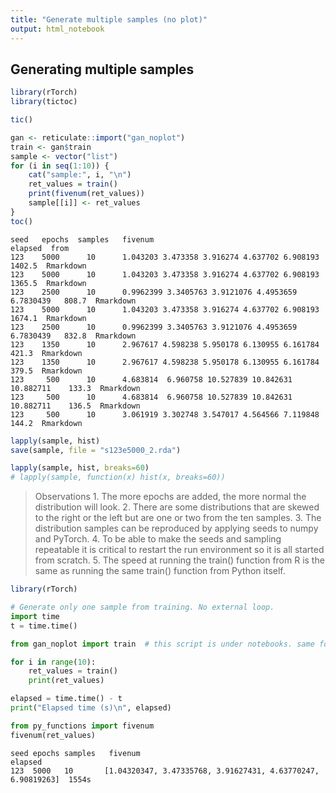 ```yaml
---
title: "Generate multiple samples (no plot)"
output: html_notebook
---
```


## Generating multiple samples

```r
library(rTorch)
library(tictoc)

tic()

gan <- reticulate::import("gan_noplot")
train <- gan$train
sample <- vector("list")
for (i in seq(1:10)) {
    cat("sample:", i, "\n")
    ret_values = train()
    print(fivenum(ret_values))
    sample[[i]] <- ret_values
}
toc()
```

```
seed   epochs  samples   fivenum                                           elapsed  from
123    5000      10      1.043203 3.473358 3.916274 4.637702 6.908193       1402.5  Rmarkdown
123    5000      10      1.043203 3.473358 3.916274 4.637702 6.908193       1365.5  Rmarkdown
123    2500      10      0.9962399 3.3405763 3.9121076 4.4953659 6.7830439   808.7  Rmarkdown 
123    5000      10      1.043203 3.473358 3.916274 4.637702 6.908193       1674.1  Rmarkdown
123    2500      10      0.9962399 3.3405763 3.9121076 4.4953659 6.7830439   832.8  Rmarkdown
123    1350      10      2.967617 4.598238 5.950178 6.130955 6.161784        421.3  Rmarkdown
123    1350      10      2.967617 4.598238 5.950178 6.130955 6.161784        379.5  Rmarkdown
123     500      10      4.683814  6.960758 10.527839 10.842631 10.882711    133.3  Rmarkdown
123     500      10      4.683814  6.960758 10.527839 10.842631 10.882711    136.5  Rmarkdown
123     500      10      3.061919 3.302748 3.547017 4.564566 7.119848        144.2  Rmarkdown
```

```r
lapply(sample, hist)
save(sample, file = "s123e5000_2.rda")
```

```r
lapply(sample, hist, breaks=60)
# lapply(sample, function(x) hist(x, breaks=60))
```


> Observations
1. The more epochs are added, the more normal the distribution will look.
2. There are some distributions that are skewed to the right or the left but are one or two from the ten samples.
3. The distribution samples can be reproduced by applying seeds to numpy and PyTorch.
4. To be able to make the seeds and sampling repeatable it is critical to restart the run environment so it is all started from scratch.
5. The speed at running the train() function from R is the same as running the same train() function from Python itself.



```r
library(rTorch)
```



```python
# Generate only one sample from training. No external loop.
import time
t = time.time()

from gan_noplot import train  # this script is under notebooks. same folder.

for i in range(10):
    ret_values = train()
    print(ret_values)

elapsed = time.time() - t
print("Elapsed time (s)\n", elapsed)
```

```python
from py_functions import fivenum
fivenum(ret_values)
```


```
seed epochs samples   fivenum                                                     elapsed
123  5000   10       [1.04320347, 3.47335768, 3.91627431, 4.63770247, 6.90819263]  1554s

```
